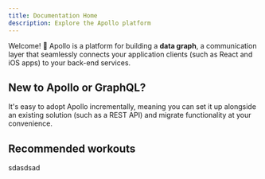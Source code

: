 ```yaml
---
title: Documentation Home
description: Explore the Apollo platform
---
```


Welcome! 👋 Apollo is a platform for building a **data graph**, a communication layer that seamlessly connects your application clients (such as React and iOS apps) to your back-end services.

## New to Apollo or GraphQL?

It's easy to adopt Apollo incrementally, meaning you can set it up alongside an existing solution (such as a REST API) and migrate functionality at your convenience.

## Recommended workouts

sdasdsad
